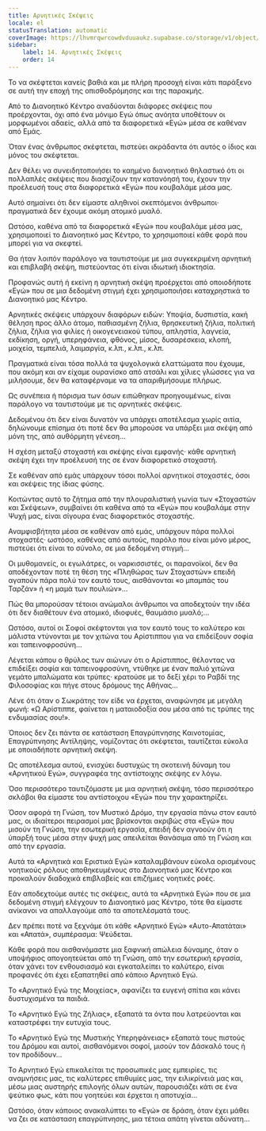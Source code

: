```yaml
---
title: Αρνητικές Σκέψεις
locale: el
statusTranslation: automatic
coverImage: https://lhvmrqwrcowdvduuaukz.supabase.co/storage/v1/object/public/strapi-uploads/small_cover-tratado-de-psicologia-revolucionaria.webp-5e15e1cec4e0ebebcde5d7fc7565d8fd.webp
sidebar:
    label: 14. Αρνητικές Σκέψεις
    order: 14
---
```

Το να σκέφτεται κανείς βαθιά και με πλήρη προσοχή είναι κάτι παράξενο σε αυτή την εποχή της οπισθοδρόμησης και της παρακμής.

Από το Διανοητικό Κέντρο αναδύονται διάφορες σκέψεις που προέρχονται, όχι από ένα μόνιμο Εγώ όπως ανόητα υποθέτουν οι μορφωμένοι αδαείς, αλλά από τα διαφορετικά «Εγώ» μέσα σε καθέναν από Εμάς.

Όταν ένας άνθρωπος σκέφτεται, πιστεύει ακράδαντα ότι αυτός ο ίδιος και μόνος του σκέφτεται.

Δεν θέλει να συνειδητοποιήσει το καημένο διανοητικό θηλαστικό ότι οι πολλαπλές σκέψεις που διασχίζουν την κατανόησή του, έχουν την προέλευσή τους στα διαφορετικά «Εγώ» που κουβαλάμε μέσα μας.

Αυτό σημαίνει ότι δεν είμαστε αληθινοί σκεπτόμενοι άνθρωποι· πραγματικά δεν έχουμε ακόμη ατομικό μυαλό.

Ωστόσο, καθένα από τα διαφορετικά «Εγώ» που κουβαλάμε μέσα μας, χρησιμοποιεί το Διανοητικό μας Κέντρο, το χρησιμοποιεί κάθε φορά που μπορεί για να σκεφτεί.

Θα ήταν λοιπόν παράλογο να ταυτιστούμε με μια συγκεκριμένη αρνητική και επιβλαβή σκέψη, πιστεύοντας ότι είναι ιδιωτική ιδιοκτησία.

Προφανώς αυτή ή εκείνη η αρνητική σκέψη προέρχεται από οποιοδήποτε «Εγώ» που σε μια δεδομένη στιγμή έχει χρησιμοποιήσει καταχρηστικά το Διανοητικό μας Κέντρο.

Αρνητικές σκέψεις υπάρχουν διαφόρων ειδών: Υποψία, δυσπιστία, κακή θέληση προς άλλο άτομο, παθιασμένη ζήλια, θρησκευτική ζήλια, πολιτική ζήλια, ζήλια για φιλίες ή οικογενειακού τύπου, απληστία, λαγνεία, εκδίκηση, οργή, υπερηφάνεια, φθόνος, μίσος, δυσαρέσκεια, κλοπή, μοιχεία, τεμπελιά, λαιμαργία, κ.λπ., κ.λπ., κ.λπ.

Πραγματικά είναι τόσα πολλά τα ψυχολογικά ελαττώματα που έχουμε, που ακόμη και αν είχαμε ουρανίσκο από ατσάλι και χίλιες γλώσσες για να μιλήσουμε, δεν θα καταφέρναμε να τα απαριθμήσουμε πλήρως.

Ως συνέπεια ή πόρισμα των όσων ειπώθηκαν προηγουμένως, είναι παράλογο να ταυτιστούμε με τις αρνητικές σκέψεις.

Δεδομένου ότι δεν είναι δυνατόν να υπάρχει αποτέλεσμα χωρίς αιτία, δηλώνουμε επίσημα ότι ποτέ δεν θα μπορούσε να υπάρξει μια σκέψη από μόνη της, από αυθόρμητη γένεση...

Η σχέση μεταξύ στοχαστή και σκέψης είναι εμφανής· κάθε αρνητική σκέψη έχει την προέλευσή της σε έναν διαφορετικό στοχαστή.

Σε καθέναν από εμάς υπάρχουν τόσοι πολλοί αρνητικοί στοχαστές, όσοι και σκέψεις της ίδιας φύσης.

Κοιτώντας αυτό το ζήτημα από την πλουραλιστική γωνία των «Στοχαστών και Σκέψεων», συμβαίνει ότι καθένα από τα «Εγώ» που κουβαλάμε στην Ψυχή μας, είναι σίγουρα ένας διαφορετικός στοχαστής.

Αναμφισβήτητα μέσα σε καθέναν από εμάς, υπάρχουν πάρα πολλοί στοχαστές· ωστόσο, καθένας από αυτούς, παρόλο που είναι μόνο μέρος, πιστεύει ότι είναι το σύνολο, σε μια δεδομένη στιγμή...

Οι μυθομανείς, οι εγωλάτρες, οι ναρκισσιστές, οι παρανοϊκοί, δεν θα αποδέχονταν ποτέ τη θέση της «Πληθώρας των Στοχαστών» επειδή αγαπούν πάρα πολύ τον εαυτό τους, αισθάνονται «ο μπαμπάς του Ταρζάν» ή «η μαμά των πουλιών»...

Πώς θα μπορούσαν τέτοιοι ανώμαλοι άνθρωποι να αποδεχτούν την ιδέα ότι δεν διαθέτουν ένα ατομικό, ιδιοφυές, θαυμάσιο μυαλό;...

Ωστόσο, αυτοί οι Σοφοί σκέφτονται για τον εαυτό τους το καλύτερο και μάλιστα ντύνονται με τον χιτώνα του Αρίστιππου για να επιδείξουν σοφία και ταπεινοφροσύνη...

Λέγεται κάπου ο θρύλος των αιώνων ότι ο Αρίστιππος, θέλοντας να επιδείξει σοφία και ταπεινοφροσύνη, ντύθηκε με έναν παλιό χιτώνα γεμάτο μπαλώματα και τρύπες· κρατούσε με το δεξί χέρι το Ραβδί της Φιλοσοφίας και πήγε στους δρόμους της Αθήνας...

Λένε ότι όταν ο Σωκράτης τον είδε να έρχεται, αναφώνησε με μεγάλη φωνή: «Ω Αρίστιππε, φαίνεται η ματαιοδοξία σου μέσα από τις τρύπες της ενδυμασίας σου!».

Όποιος δεν ζει πάντα σε κατάσταση Επαγρύπνησης Καινοτομίας, Επαγρύπνησης Αντίληψης, νομίζοντας ότι σκέφτεται, ταυτίζεται εύκολα με οποιαδήποτε αρνητική σκέψη.

Ως αποτέλεσμα αυτού, ενισχύει δυστυχώς τη σκοτεινή δύναμη του «Αρνητικού Εγώ», συγγραφέα της αντίστοιχης σκέψης εν λόγω.

Όσο περισσότερο ταυτιζόμαστε με μια αρνητική σκέψη, τόσο περισσότερο σκλάβοι θα είμαστε του αντίστοιχου «Εγώ» που την χαρακτηρίζει.

Όσον αφορά τη Γνώση, τον Μυστικό Δρόμο, την εργασία πάνω στον εαυτό μας, οι ιδιαίτεροι πειρασμοί μας βρίσκονται ακριβώς στα «Εγώ» που μισούν τη Γνώση, την εσωτερική εργασία, επειδή δεν αγνοούν ότι η ύπαρξή τους μέσα στην ψυχή μας απειλείται θανάσιμα από τη Γνώση και από την εργασία.

Αυτά τα «Αρνητικά και Εριστικά Εγώ» καταλαμβάνουν εύκολα ορισμένους νοητικούς ρόλους αποθηκευμένους στο Διανοητικό μας Κέντρο και προκαλούν διαδοχικά επιβλαβείς και επιζήμιες νοητικές ροές.

Εάν αποδεχτούμε αυτές τις σκέψεις, αυτά τα «Αρνητικά Εγώ» που σε μια δεδομένη στιγμή ελέγχουν το Διανοητικό μας Κέντρο, τότε θα είμαστε ανίκανοι να απαλλαγούμε από τα αποτελέσματά τους.

Δεν πρέπει ποτέ να ξεχνάμε ότι κάθε «Αρνητικό Εγώ» «Αυτο-Απατάται» και «Απατά», συμπέρασμα: Ψεύδεται.

Κάθε φορά που αισθανόμαστε μια ξαφνική απώλεια δύναμης, όταν ο υποψήφιος απογοητεύεται από τη Γνώση, από την εσωτερική εργασία, όταν χάνει τον ενθουσιασμό και εγκαταλείπει το καλύτερο, είναι προφανές ότι έχει εξαπατηθεί από κάποιο Αρνητικό Εγώ.

Το «Αρνητικό Εγώ της Μοιχείας», αφανίζει τα ευγενή σπίτια και κάνει δυστυχισμένα τα παιδιά.

Το «Αρνητικό Εγώ της Ζήλιας», εξαπατά τα όντα που λατρεύονται και καταστρέφει την ευτυχία τους.

Το «Αρνητικό Εγώ της Μυστικής Υπερηφάνειας» εξαπατά τους πιστούς του Δρόμου και αυτοί, αισθανόμενοι σοφοί, μισούν τον Δάσκαλό τους ή τον προδίδουν...

Το Αρνητικό Εγώ επικαλείται τις προσωπικές μας εμπειρίες, τις αναμνήσεις μας, τις καλύτερες επιθυμίες μας, την ειλικρίνειά μας και, μέσω μιας αυστηρής επιλογής όλων αυτών, παρουσιάζει κάτι σε ένα ψεύτικο φως, κάτι που γοητεύει και έρχεται η αποτυχία...

Ωστόσο, όταν κάποιος ανακαλύπτει το «Εγώ» σε δράση, όταν έχει μάθει να ζει σε κατάσταση επαγρύπνησης, μια τέτοια απάτη γίνεται αδύνατη...

